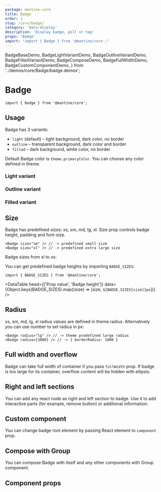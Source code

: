 ```yaml
---
package: mantine-core
title: Badge
order: 1
slug: /core/badge/
category: 'data-display'
description: 'Display badge, pill or tag'
props: 'Badge'
import: "import { Badge } from '@mantine/core';"
---
```


  BadgeBaseDemo,
  BadgeLightVariantDemo,
  BadgeOutlineVariantDemo,
  BadgeFilledVariantDemo,
  BadgeComposeDemo,
  BadgeFullWidthDemo,
  BadgeCustomComponentDemo,
} from '../demos/core/Badge/badge.demos';

# Badge

<PageHeader
  source="mantine-core/src/Badge/Badge.tsx"
  docs="core/Badge.mdx"
  package="@mantine/core"
/>

```tsx
import { Badge } from '@mantine/core';
```

## Usage

Badge has 3 variants:

- `light` (default) – light background, dark color, no border
- `outline` – transparent background, dark color and border
- `filled` – dark background, white color, no border

Default Badge color is `theme.primaryColor`. You can choose any color defined in <GatsbyLink to="/pages/theming/">theme</GatsbyLink>.

<BadgeBaseDemo />

### Light variant

<BadgeLightVariantDemo />

### Outline variant

<BadgeOutlineVariantDemo />

### Filled variant

<BadgeFilledVariantDemo />

## Size

Badge has predefined sizes: xs, sm, md, lg, xl.
Size prop controls badge height, padding and font-size.

```tsx
<Badge size="sm" /> // -> predefined small size
<Badge size="xl" /> // -> predefined extra large size
```

Badge sizes from xl to xs:

<BadgeSizesDemo />

You can get predefined badge heights by importing `BADGE_SIZES`:

```tsx
import { BADGE_SIZES } from '@mantine/core';
```

<DataTable
  head={['Prop value', 'Badge height']}
  data={Object.keys(BADGE_SIZES).map((size) => [size, `${BADGE_SIZES[size]}px`])}
/>

## Radius

xs, sm, md, lg, xl radius values are defined in <GatsbyLink to="/pages/theming/">theme.radius</GatsbyLink>.
Alternatively you can use number to set radius in px:

```tsx
<Badge radius="lg" /> // -> theme predefined large radius
<Badge radius={1000} /> // -> { borderRadius: 1000 }
```

<BadgeRadiusDemo />

## Full width and overflow

Badge can take full width of container if you pass `fullWidth` prop.
If badge is too large for its container, overflow content will be hidden with ellipsis.

<BadgeFullWidthDemo />

## Right and left sections

You can add any react node as right and left section to badge.
Use it to add interactive parts (for example, remove button) or additional information:

<BadgeSectionsDemo />

## Custom component

You can change badge root element by passing React element to `component` prop.

<BadgeCustomComponentDemo />

## Compose with Group

You can compose Badge with itself and any other components with <GatsbyLink to="/core/group/">Group</GatsbyLink> component.

<BadgeComposeDemo />

## Component props

<PropsTable component="Badge" />
